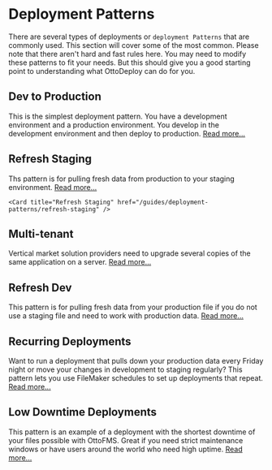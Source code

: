 
# Deployment Patterns

There are several types of deployments or `deployment Patterns` that are commonly used. This section will cover some of the most common. Please note that there aren't hard and fast rules here. You may need to modify these patterns to fit your needs. But this should give you a good starting point to understanding what OttoDeploy can do for you.

## Dev to Production

This is the simplest deployment pattern. You have a development environment and a production environment. You develop in the development environment and then deploy to production. [Read more...](/guides/deployment-patterns/dev-to-prod)

<Cards>
  <Card title="Dev to Prod" href="/guides/deployment-patterns/dev-to-prod" />
</Cards>

## Refresh Staging

Ths pattern is for pulling fresh data from production to your staging environment. [Read more...](/guides/deployment-patterns/refresh-staging)

<Cards>

    <Card title="Refresh Staging" href="/guides/deployment-patterns/refresh-staging" />

</Cards>

## Multi-tenant

Vertical market solution providers need to upgrade several copies of the same application on a server. [Read more...](/guides/deployment-patterns/multi-tenant)

<Cards>
  <Card title="Multi-tenant" href="/guides/deployment-patterns/multi-tenant" />
</Cards>

## Refresh Dev

This pattern is for pulling fresh data from your production file if you do not use a staging file and need to work with production data. [Read more...](/guides/deployment-patterns/refresh-dev)

<Cards>
  <Card title="Refresh Dev" href="/guides/deployment-patterns/refresh-dev" />
</Cards>

## Recurring Deployments

Want to run a deployment that pulls down your production data every Friday night or move your changes in development to staging regularly? This pattern lets you use FileMaker schedules to set up deployments that repeat. [Read more...](/guides/deployment-patterns/recurring-deployments)

<Cards>
  <Card
    title="Recurring Deployments"
    href="/guides/deployment-patterns/recurring-deployments"
  />
</Cards>

## Low Downtime Deployments

This pattern is an example of a deployment with the shortest downtime of your files possible with OttoFMS. Great if you need strict maintenance windows or have users around the world who need high uptime. [Read more...](/guides/deployment-patterns/low-downtime)

<Cards>
  <Card
    title="Low Downtime Deployments"
    href="/guides/deployment-patterns/low-downtime"
  />
</Cards>
